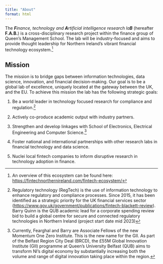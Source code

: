 ```yaml
---
title: "About"
format: html
---
```


The ***F**inance, technology and **A**rtificial intelligence research la**B*** (hereafter **F.A.B.**) is a cross-disciplinary research project within the finance group of Queen's Management School. The lab will be industry-focused and aims to provide thought leadership for Northern Ireland's vibrant financial technology ecosystem.[^1]

[^1]: An overview of this ecosystem can be found here: <https://fintechnorthernireland.com/fintech-ecosystem/>

## Mission

The mission is to bridge gaps between information technologies, data science, innovation, and financial decision-making. Our goal is to be a global lab of excellence, uniquely located at the gateway between the UK, and the EU. To achieve this mission the lab has the following strategic goals:

1.  Be a world leader in technology focused research for compliance and regulation.[^2]

2.  Actively co-produce academic output with industry partners.

3.  Strengthen and develop linkages with School of Electronics, Electrical Engineering and Computer Science.[^3]

4.  Foster national and international partnerships with other research labs in financial technology and data science.

5.  Nuclei local fintech companies to inform disruptive research in technology adoption in finance.

[^2]: Regulatory technology (RegTech) is the use of information technology to enhance regulatory and compliance processes. Since 2015, it has been identified as a strategic priority for the UK financial services sector (<https://www.gov.uk/government/publications/fintech-blackett-review>). Barry Quinn is the QUB academic lead for a corporate spending review bid to build a global centre for secure and connected regulatory technologies in Northern Ireland (project start date mid 2023)

[^3]: Currently, Fearghal and Barry are Associate Fellows of the new Momentum One Zero Institute. This is the new name for the GII. As part of the Belfast Region City Deal (BRCD), the £55M Global Innovation Institute (GII) programme at Queen's University Belfast (QUB) aims to transform NI's digital economy by substantially increasing both the volume and range of digital innovation taking place within the region.
